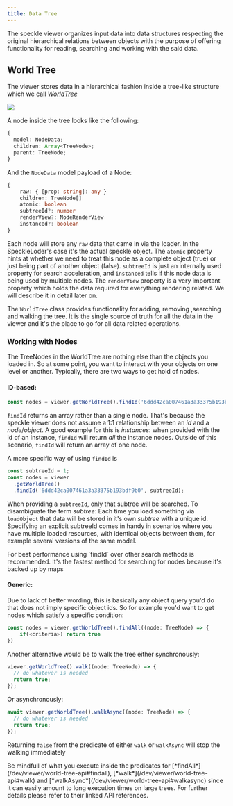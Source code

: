```yaml
---
title: Data Tree
---
```


The speckle viewer organizes input data into data structures respecting the original hierarchical relations between objects with the purpose of offering functionality for reading, searching and working with the said data.

## World Tree

The viewer stores data in a hierarchical fashion inside a tree-like structure which we call [_WorldTree_](/dev/viewer/world-tree-api#worldtree)

<Frame>
  <img src="/images/dev/viewer/worldtree.png" />
</Frame>

A node inside the tree looks like the following:

```typescript
{
  model: NodeData;
  children: Array<TreeNode>;
  parent: TreeNode;
}
```

And the `NodeData` model payload of a Node:

```typescript
{
    raw: { [prop: string]: any }
    children: TreeNode[]
    atomic: boolean
    subtreeId?: number
    renderView?: NodeRenderView
    instanced?: boolean
}
```

Each node will store any `raw` data that came in via the loader. In the SpeckleLoder's case it's the actual speckle object. The `atomic` property hints at whether we need to treat this node as a complete object (true) or just being part of another object (false). `subtreeId` is just an internally used property for search acceleration, and `instanced` tells if this node data is being used by multiple nodes. The `renderView` property is a very important property which holds the data required for everything rendering related. We will describe it in detail later on.

The `WorldTree` class provides functionality for adding, removing ,searching and walking the tree. It is the single source of truth for all the data in the viewer and it's the place to go for all data related operations.

### Working with Nodes

The TreeNodes in the WorldTree are nothing else than the objects you loaded in. So at some point, you want to interact with your objects on one level or another. Typically, there are two ways to get hold of nodes.

#### ID-based:

```typescript
const nodes = viewer.getWorldTree().findId('6ddd42ca007461a3a33375b193bdf9b0');
```

`findId` returns an array rather than a single node. That's because the speckle viewer does not assume a 1:1 relationship between an _id_ and a _node_/_object_. A good example for this is _instances_: when provided with the id of an instance, `findId` will return _all_ the instance nodes. Outside of this scenario, `findId` will return an array of one node.

A more specific way of using `findId` is

```typescript
const subtreeId = 1;
const nodes = viewer
  .getWorldTree()
  .findId('6ddd42ca007461a3a33375b193bdf9b0', subtreeId);
```

When providing a `subtreeId`, only that subtree will be searched. To disambiguate the term _subtree_: Each time you load something via `loadObject` that data will be stored in it's own _subtree_ with a unique id. Specifying an explicit subtreeId comes in handy in scenarios where you have multiple loaded resources, with identical objects between them, for example several versions of the same model.

<Tip>
  For best performance using `findId` over other search methods is recommended.
  It's the fastest method for searching for nodes because it's backed up by maps
</Tip>

#### Generic:

Due to lack of better wording, this is basically any object query you'd do that does not imply specific object ids. So for example you'd want to get nodes which satisfy a specific condition:

```typescript
const nodes = viewer.getWorldTree().findAll((node: TreeNode) => {
    if(<criteria>) return true
})
```

Another alternative would be to walk the tree either synchronously:

```typescript World Tree Walk
viewer.getWorldTree().walk((node: TreeNode) => {
  // do whatever is needed
  return true;
});
```

Or asynchronously:

```typescript
await viewer.getWorldTree().walkAsync((node: TreeNode) => {
  // do whatever is needed
  return true;
});
```

Returning `false` from the predicate of either `walk` or `walkAsync` will stop the walking immediately

<Tip>
  Be mindfull of what you execute inside the predicates for
  [*findAll*](/dev/viewer/world-tree-api#findall),
  [*walk*](/dev/viewer/world-tree-api#walk) and
  [*walkAsync*](/dev/viewer/world-tree-api#walkasync) since it can easily amount
  to long execution times on large trees. For further details please refer to
  their linked API references.
</Tip>
